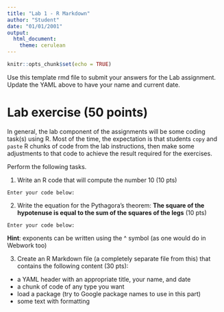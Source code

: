 ```yaml
---
title: "Lab 1 - R Markdown"
author: "Student"
date: "01/01/2001"
output: 
  html_document: 
    theme: cerulean
---
```



```r
knitr::opts_chunk$set(echo = TRUE)
```

Use this template rmd file to submit your answers for the Lab assignment. Update the YAML above to have your name and current date.


# Lab exercise (50 points) 

In general, the lab component of the assignments will be some coding task(s) using R. Most of the time, the expectation is that students `copy` and `paste` R chunks of code from the lab instructions, then make some adjustments to that code to achieve the result required for the exercises.

Perform the following tasks.

1. Write an R code that will compute the number 10 (10 pts)

`Enter your code below:`



2. Write the equation for the Pythagora's theorem: **The square of the hypotenuse is equal to the sum of the squares of the legs**
(10 pts)

`Enter your code below:`

**Hint**: exponents can be written using the ^ symbol (as one would do in Webwork too)

3. Create an R Markdown file (a completely separate file from this) that contains the following content (30 pts):

* a YAML header with an appropriate title, your name, and date
* a chunk of code of any type you want
* load a package (try to Google package names to use in this part)
* some text with formatting
